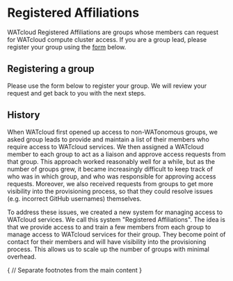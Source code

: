 # Registered Affiliations


WATcloud Registered Affiliations are groups whose members can request for WATcloud compute cluster access.
If you are a group lead, please register your group using the [form](#registering-a-group) below.

## Registering a group

Please use the form below to register your group. We will review your request and get back to you
with the next steps.


<AffiliationForm />

## History

When WATcloud first opened up access to non-WATonomous groups, we asked group leads to provide
and maintain a list of their members who require access to WATcloud services. We then assigned a WATcloud
member to each group to act as a liaison and approve access requests from that group. This approach worked
reasonably well for a while, but as the number of groups grew, it became increasingly difficult to
keep track of who was in which group, and who was responsible for approving access requests. Moreover, we
also received requests from groups to get more visibility into the provisioning process, so that they could
resolve issues (e.g. incorrect GitHub usernames) themselves.

To address these issues, we created a new system for managing access to WATcloud services. We call this
system "Registered Affiliations". The idea is that we provide access to and train a few members from
each group to manage access to WATcloud services for their group. They become point of contact for their members
and will have visibility into the provisioning process. This allows us to scale up the number of groups
with minimal overhead.

{
// Separate footnotes from the main content
}

<Separator className="mt-6" />
